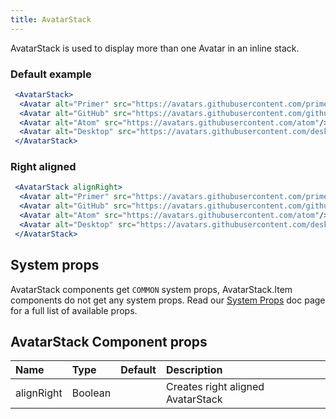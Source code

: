 ```yaml
---
title: AvatarStack
---
```


AvatarStack is used to display more than one Avatar in an inline stack.

### Default example
```jsx live
 <AvatarStack>
  <Avatar alt="Primer" src="https://avatars.githubusercontent.com/primer"/>
  <Avatar alt="GitHub" src="https://avatars.githubusercontent.com/github"/>
  <Avatar alt="Atom" src="https://avatars.githubusercontent.com/atom"/>
  <Avatar alt="Desktop" src="https://avatars.githubusercontent.com/desktop"/>
 </AvatarStack>
 ```

 ### Right aligned
```jsx live
 <AvatarStack alignRight>
  <Avatar alt="Primer" src="https://avatars.githubusercontent.com/primer"/>
  <Avatar alt="GitHub" src="https://avatars.githubusercontent.com/github"/>
  <Avatar alt="Atom" src="https://avatars.githubusercontent.com/atom"/>
  <Avatar alt="Desktop" src="https://avatars.githubusercontent.com/desktop"/>
 </AvatarStack>
 ```

## System props

AvatarStack components get `COMMON` system props, AvatarStack.Item components do not get any system props. Read our [System Props](/system-props) doc page for a full list of available props.


## AvatarStack Component props

| Name | Type | Default | Description |
| :- | :- | :-: | :- |
| alignRight | Boolean | | Creates right aligned AvatarStack |
